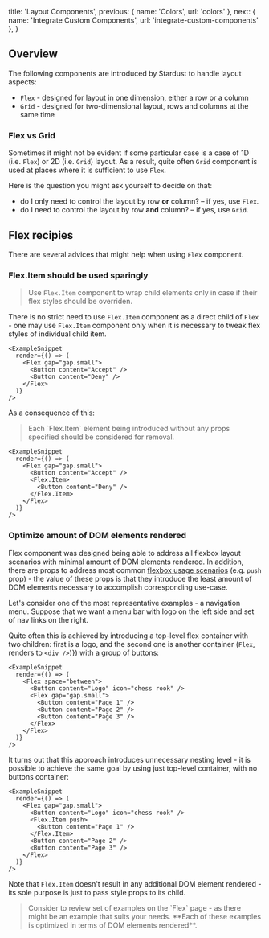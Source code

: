  title: 'Layout Components',
  previous: { name: 'Colors', url: 'colors' },
  next: { name: 'Integrate Custom Components', url: 'integrate-custom-components' },
}

## Overview

The following components are introduced by Stardust to handle layout aspects:

- `Flex` - designed for layout in one dimension, either a row or a column
- `Grid` - designed for two-dimensional layout, rows and columns at the same time

### Flex vs Grid

Sometimes it might not be evident if some particular case is a case of 1D (i.e. `Flex`) or 2D (i.e. `Grid`) layout. As a result, quite often `Grid` component is used at places where it is sufficient to use `Flex`.

Here is the question you might ask yourself to decide on that:

- do I only need to control the layout by row <strong>or</strong> column? – if yes, use `Flex`.
- do I need to control the layout by row <strong>and</strong> column? – if yes, use `Grid`.

## Flex recipies

There are several advices that might help when using `Flex` component.

### Flex.Item should be used sparingly

<blockquote>
  Use <code>Flex.Item</code> component to wrap child elements only in case if their flex styles
  should be overriden.
</blockquote>

There is no strict need to use `Flex.Item` component as a direct child of `Flex` - one may use `Flex.Item` component only when it is necessary to tweak flex styles of individual child item.

    <ExampleSnippet
      render={() => (
        <Flex gap="gap.small">
          <Button content="Accept" />
          <Button content="Deny" />
        </Flex>
      )}
    />

As a consequence of this:

<blockquote>
Each `Flex.Item` element being introduced without any props specified should be considered for removal.
</blockquote>
    
    <ExampleSnippet
      render={() => (
        <Flex gap="gap.small">
          <Button content="Accept" />
          <Flex.Item>
            <Button content="Deny" />
          </Flex.Item>
        </Flex>
      )}
    />
    
### Optimize amount of DOM elements rendered

Flex component was designed being able to address all flexbox layout scenarios with minimal amount of DOM elements rendered. In addition, there are props to address most common [flexbox usage scenarios](https://developer.mozilla.org/en-US/docs/Web/CSS/CSS_Flexible_Box_Layout/Typical_Use_Cases_of_Flexbox) (e.g. `push` prop) - the value of these props is that they introduce the least amount of DOM elements necessary to accomplish corresponding use-case.

Let's consider one of the most representative examples - a navigation menu. Suppose that we want a menu bar with logo on the left side and set of nav links on the right.

Quite often this is achieved by introducing a top-level flex container with two children: first is a logo, and the second one is another container (`Flex`, renders to `<div />`)}) with a group of buttons:

    <ExampleSnippet
      render={() => (
        <Flex space="between">
          <Button content="Logo" icon="chess rook" />
          <Flex gap="gap.small">
            <Button content="Page 1" />
            <Button content="Page 2" />
            <Button content="Page 3" />
          </Flex>
        </Flex>
      )}
    />

It turns out that this approach introduces unnecessary nesting level - it is possible to achieve the same goal by using just top-level container, with no buttons container:

    <ExampleSnippet
      render={() => (
        <Flex gap="gap.small">
          <Button content="Logo" icon="chess rook" />
          <Flex.Item push>
            <Button content="Page 1" />
          </Flex.Item>
          <Button content="Page 2" />
          <Button content="Page 3" />
        </Flex>
      )}
    />

Note that `Flex.Item` doesn't result in any additional DOM element rendered - its sole purpose is just to pass style props to its child.

<blockquote>
  Consider to review set of examples on the `Flex` page - as there might be an example that suits
  your needs. **Each of these examples is optimized in terms of DOM elements rendered**.
</blockquote>
